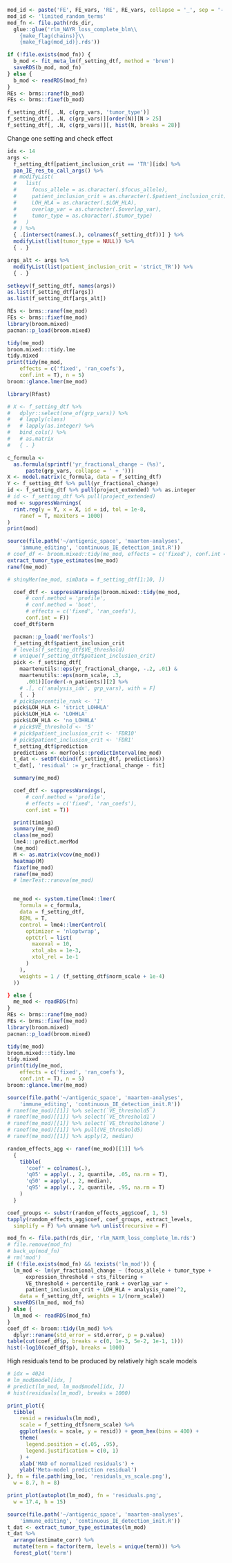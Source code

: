 ```r
mod_id <- paste('FE', FE_vars, 'RE', RE_vars, collapse = '_', sep = '-')
mod_id <- 'limited_random_terms'
mod_fn <- file.path(rds_dir,
  glue::glue('rlm_NAYR_loss_complete_blm\\
    {make_flag(chains)}\\
    {make_flag(mod_id)}.rds'))

if (!file.exists(mod_fn)) {
  b_mod <- fit_meta_lm(f_setting_dtf, method = 'brem')
  saveRDS(b_mod, mod_fn)
} else {
  b_mod <- readRDS(mod_fn)
}
REs <- brms::ranef(b_mod)
FEs <- brms::fixef(b_mod)
```

```r
f_setting_dtf[, .N, c(grp_vars, 'tumor_type')]
f_setting_dtf[, .N, c(grp_vars)][order(N)][N > 25]
f_setting_dtf[, .N, c(grp_vars)][, hist(N, breaks = 28)]
```

Change one setting and check effect

```r
idx <- 14
args <- 
  f_setting_dtf[patient_inclusion_crit == 'TR'][idx] %>%
  pan_IE_res_to_call_args() %>%
  # modifyList(
  #   list(
  #     focus_allele = as.character(.$focus_allele),
  #     patient_inclusion_crit = as.character(.$patient_inclusion_crit),
  #     LOH_HLA = as.character(.$LOH_HLA),
  #     overlap_var = as.character(.$overlap_var),
  #     tumor_type = as.character(.$tumor_type)
  #   )
  # ) %>%
  { .[intersect(names(.), colnames(f_setting_dtf))] } %>%
  modifyList(list(tumor_type = NULL)) %>%
  { . }

args_alt <- args %>%
  modifyList(list(patient_inclusion_crit = 'strict_TR')) %>%
  { . }

setkeyv(f_setting_dtf, names(args))
as.list(f_setting_dtf[args])
as.list(f_setting_dtf[args_alt])
```

```r
REs <- brms::ranef(me_mod)
FEs <- brms::fixef(me_mod)
library(broom.mixed)
pacman::p_load(broom.mixed)

tidy(me_mod)
broom.mixed:::tidy.lme
tidy.mixed
print(tidy(me_mod,
    effects = c('fixed', 'ran_coefs'),
    conf.int = T), n = 5)
broom::glance.lmer(me_mod)
```


```r
library(Rfast)

# X <- f_setting_dtf %>%
#   dplyr::select(one_of(grp_vars)) %>%
#   # lapply(class)
#   # lapply(as.integer) %>%
#   bind_cols() %>%
#   # as.matrix
#   { . }

c_formula <-
  as.formula(sprintf('yr_fractional_change ~ (%s)',
      paste(grp_vars, collapse = ' + ')))
X <- model.matrix(c_formula, data = f_setting_dtf)
Y <- f_setting_dtf %>% pull(yr_fractional_change)
id <- f_setting_dtf %>% pull(project_extended) %>% as.integer
# id <- f_setting_dtf %>% pull(project_extended)
mod <- suppressWarnings(
  rint.reg(y = Y, x = X, id = id, tol = 1e-8,
    ranef = T, maxiters = 1000)
)
print(mod)
```

```r
source(file.path('~/antigenic_space', 'maarten-analyses',
    'immune_editing', 'continuous_IE_detection_init.R'))
# coef_df <- broom.mixed::tidy(me_mod, effects = c('fixed'), conf.int = T)
extract_tumor_type_estimates(me_mod)
ranef(me_mod)
```

```r
# shinyMer(me_mod, simData = f_setting_dtf[1:10, ])
```
  
```r
  coef_dtf <- suppressWarnings(broom.mixed::tidy(me_mod,
      # conf.method = 'profile',
      # conf.method = 'boot',
      # effects = c('fixed', 'ran_coefs'),
      conf.int = F))
  coef_dtf$term

  pacman::p_load('merTools')
  f_setting_dtf$patient_inclusion_crit
  # levels(f_setting_dtf$VE_threshold)
  # unique(f_setting_dtf$patient_inclusion_crit)
  pick <- f_setting_dtf[
    maartenutils::eps(yr_fractional_change, -.2, .01) &
    maartenutils::eps(norm_scale, .3,
      .001)][order(-n_patients)][2] %>%
    # .[, c('analysis_idx', grp_vars), with = F]
    { . }
  # pick$percentile_rank <- '1'
  pick$LOH_HLA <- 'strict_LOHHLA'
  pick$LOH_HLA <- 'LOHHLA'
  pick$LOH_HLA <- 'no_LOHHLA'
  # pick$VE_threshold <- '5'
  # pick$patient_inclusion_crit <- 'FDR10'
  # pick$patient_inclusion_crit <- 'FDR1'
  f_setting_dtf$prediction
  predictions <- merTools::predictInterval(me_mod)
  t_dat <- setDT(cbind(f_setting_dtf, predictions))
  t_dat[, 'residual' := yr_fractional_change - fit]

  summary(me_mod)

  coef_dtf <- suppressWarnings(,
      # conf.method = 'profile',
      # effects = c('fixed', 'ran_coefs'),
      conf.int = T))

  print(timing)
  summary(me_mod)
  class(me_mod)
  lme4:::predict.merMod
  (me_mod)
  M <- as.matrix(vcov(me_mod))
  heatmap(M)
  fixef(me_mod)
  ranef(me_mod)
  # lmerTest::ranova(me_mod)


  me_mod <- system.time(lme4::lmer(
    formula = c_formula,
    data = f_setting_dtf, 
    REML = T,
    control = lme4::lmerControl(
      optimizer = 'nloptwrap',
      optCtrl = list(
        maxeval = 10,
        xtol_abs = 1e-3,
        xtol_rel = 1e-1
      )
    ),
    weights = 1 / (f_setting_dtf$norm_scale + 1e-4)
  ))

} else {
  me_mod <- readRDS(fn)
}
REs <- brms::ranef(me_mod)
FEs <- brms::fixef(me_mod)
library(broom.mixed)
pacman::p_load(broom.mixed)

tidy(me_mod)
broom.mixed:::tidy.lme
tidy.mixed
print(tidy(me_mod,
    effects = c('fixed', 'ran_coefs'),
    conf.int = T), n = 5)
broom::glance.lmer(me_mod)
```

```r
source(file.path('~/antigenic_space', 'maarten-analyses',
    'immune_editing', 'continuous_IE_detection_init.R'))
# ranef(me_mod)[[1]] %>% select(`VE_threshold5`)
# ranef(me_mod)[[1]] %>% select(`VE_threshold1`)
# ranef(me_mod)[[1]] %>% select(`VE_thresholdnone`)
# ranef(me_mod)[[1]] %>% pull(VE_threshold5)
# ranef(me_mod)[[1]] %>% apply(2, median)

random_effects_agg <- ranef(me_mod)[[1]] %>%
  {
    tibble(
      'coef' = colnames(.),
      'q05' = apply(., 2, quantile, .05, na.rm = T),
      'q50' = apply(., 2, median),
      'q95' = apply(., 2, quantile, .95, na.rm = T)
    )
  }

coef_groups <- substr(random_effects_agg$coef, 1, 5)
tapply(random_effects_agg$coef, coef_groups, extract_levels,
  simplify = F) %>% unname %>% unlist(recursive = F)
```

```r
mod_fn <- file.path(rds_dir, 'rlm_NAYR_loss_complete_lm.rds')
# file.remove(mod_fn)
# back_up(mod_fn)
# rm('mod')
if (!file.exists(mod_fn) && !exists('lm_mod')) {
  lm_mod <- lm(yr_fractional_change ~ (focus_allele + tumor_type +
      expression_threshold + sts_filtering +
      VE_threshold + percentile_rank + overlap_var +
      patient_inclusion_crit + LOH_HLA + analysis_name)^2,
    data = f_setting_dtf, weights = 1/(norm_scale))
  saveRDS(lm_mod, mod_fn)
} else {
  lm_mod <- readRDS(mod_fn)
}
coef_df <- broom::tidy(lm_mod) %>%
  dplyr::rename(std_error = std.error, p = p.value)
table(cut(coef_df$p, breaks = c(0, 1e-3, 5e-2, 1e-1, 1)))
hist(-log10(coef_df$p), breaks = 1000)
```

High residuals tend to be produced by relatively high scale models

```r
# idx = 4024
# lm_mod$model[idx, ]
# predict(lm_mod, lm_mod$model[idx, ])
# hist(residuals(lm_mod), breaks = 1000)

print_plot({
  tibble(
    resid = residuals(lm_mod),
    scale = f_setting_dtf$norm_scale) %>%
    ggplot(aes(x = scale, y = resid)) + geom_hex(bins = 400) +
    theme(
      legend.position = c(.05, .95),
      legend.justification = c(0, 1)
    ) +
    xlab('MAD of normalized residuals') +
    ylab('Meta-model prediction residual')
}, fn = file.path(img_loc, 'residuals_vs_scale.png'), 
  w = 8.7, h = 8)

print_plot(autoplot(lm_mod), fn = 'residuals.png', 
  w = 17.4, h = 15)
```

```r
source(file.path('~/antigenic_space', 'maarten-analyses', 
    'immune_editing', 'continuous_IE_detection_init.R'))
t_dat <- extract_tumor_type_estimates(lm_mod)
t_dat %>% 
  arrange(estimate_corr) %>%
  mutate(term = factor(term, levels = unique(term))) %>%
  forest_plot('term')
```


